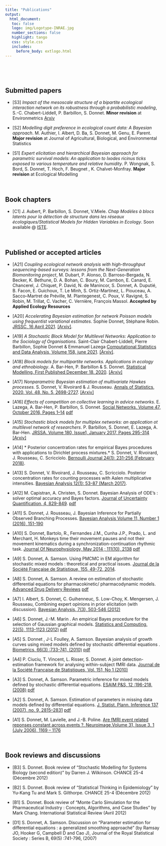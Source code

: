 ```yaml
---
title: "Publications"
output: 
  html_document:
   toc: false
   logo: img/Logotype-INRAE.jpg
   number_sections: false
   highlight: tango
   css: style.css
   includes:
     before_body: extlogo.html
---
```



<br> 

<br> 

## Submitted papers

  - [S3]  *Impact of the mesoscale structure of a bipartite ecological interaction network on its robustness through a probabilistic modeling*, S.-C. Chabert-Liddell, P. Barbillon, S. Donnet. **Minor revision** at Environmetrics [Arxiv](https://arxiv.org/abs/2106.06348)

 -  [S2] *Modelling digit preference in ecological count data: A Bayesian approach*.   M. Authier, I. Albert, D. Ba, S. Donnet, M. Genu,  E. Parent. **Major revision** at Journal of Agricultural, Biological, and Environmental Statistics

 - [S1] *Expert elicitation and hierarchical Bayesian approach for parametric
survival models: An application to Ixodes ricinus ticks exposed to
various temperature and relative humidity*.  P. Wongnak, S. Bord, S.  Donnet, T. Hoch, F. Beugnet , K. Chalvet-Monfray. 
**Major revision** at Ecological Modelling


<br> 

## Book chapters 


 - [C1]  J. Aubert, P. Barbillon, S. Donnet, V.Miele. *Chap Modèles à blocs latents pour la détection de structure
dans les réseaux écologiques/Statistical Models for Hidden Variables in Ecology*. Soon available @   [ISTE](www.iste.co.uk/peyrard/ecology.zip).


<br> 


##  Published or accepted articles

  - [A21]  *Coupling ecological network analysis with high-throughput sequencing-based
surveys: lessons from the Next-Generation Biomonitoring project*, M. Dubart, P. Alonso, D. Barroso-Bergada, N. Becker, K. Bethune, D. A. Bohan, C. Boury, M. Cambon, E. Canard, E. Chancerel, J. Chiquet, P. David, N. de Manincor, S. Donnet, A. Duputié, B. Facon, E. Guichoux, T. Le Minh, S. Ortiz-Martínez, L. Piouceau, A. Sacco--Martret de Préville, M. Plantegenest, C. Poux, V. Ravigné,  S. Robin, M. Trillat, C. Vacher, C. Vernière, François Massol.  **Accepted by  Applied Ecology Resources**

  - [A20]  *Accelerating Bayesian estimation for network Poisson models using frequentist variational estimates*. Sophie Donnet, Stéphane Robin.  [JRSSC, 16 April 2021](https://rss.onlinelibrary.wiley.com/doi/10.1111/rssc.12489).   [[Arxiv]](https://arxiv.org/abs/1907.09771).
  
 - [A19]  *A Stochastic Block Model for Multilevel Networks: Application to the Sociology of Organisations*. Saint-Clair Chabert-Liddell, Pierre Barbillon, Sophie Donnet & Emmanuel Lazega  [Computational Statistics and Data Analysis, Volume 158, june 2021](https://www.sciencedirect.com/science/article/pii/S016794732100013X?via%3Dihub).  [[Arxiv]](https://arxiv.org/abs/1910.10512).
 
 -  [A18] *Block models for multipartite networks. Applications in ecology and  ethnobiology*. A. Bar-Hen, P. Barbillon & S. Donnet.  [Statistical Modelling, First Published December 18, 2020](https://journals.sagepub.com/doi/abs/10.1177/1471082X20963254).   [[Arxiv]](https://arxiv.org/abs/1807.10138) 

  -  [A17] *Nonparametric Bayesian estimation of multivariate Hawkes processes.* S. Donnet, V. Rivoirard & J. Rousseau.   [Annals of Statistics, 2020, Vol. 48, No. 5, 2698-2727](https://projecteuclid.org/download/pdfview_1/euclid.aos/1600480929). [[Arxiv]](https://arxiv.org/abs/1802.05975)
 
 -  [A16] *Effects of competition on collective learning in advice networks*. E. Lazega, A. Bar-Hen, P. Barbillon, S. Donnet.  [Social Networks, Volume 47, October 2016, Pages 1–14](https://www.sciencedirect.com/science/article/pii/S0378873316301216) [<i class="fas fa-file-download"></i> pdf](publi/A16_social_networks2016.pdf)

- [A15]  *Stochastic block models for multiplex networks: an application ot multilevel network of researchers*. P. Barbillon, S. Donnet, E. Lazega, A. Bar-Hen. [JRSSA. Volume 180, Issue1, January 2017, Pages 295-314](https://rss.onlinelibrary.wiley.com/doi/full/10.1111/rssa.12193) [[Arxiv]](https://arxiv.org/abs/1501.06444)

- [A14] * Posterior concentration rates for empirical Bayes procedures with applications to Dirichlet process mixtures.*  S. Donnet, V. Rivoirard, J. Rousseau, C. Scricciolo.  [Bernoulli Journal 24(1): 231-256 (February 2018)](https://projecteuclid.org/journals/bernoulli/volume-24/issue-1/Posterior-concentration-rates-for-empirical-Bayes-procedures-with-applications-to/10.3150/16-BEJ872.full). 

- [A13] S. Donnet, V. Rivoirard, J. Rousseau, C. Scricciolo. Posterior concentration rates for counting processes with Aalen multiplicative intensities. [Bayesian Analysis 12(1): 53-87 (March 2017)](https://projecteuclid.org/journals/bayesian-analysis/volume-12/issue-1/Posterior-Concentration-Rates-for-Counting-Processes-with-Aalen-Multiplicative-Intensities/10.1214/15-BA986.full). 

- [A12] M. Capistran, A. Christen, S. Donnet. Bayesian Analysis of ODE’s : solver optimal accuracy and Bayes factors. [Journal of Uncertainty Quantification, 4, 829-849](https://epubs.siam.org/doi/pdf/10.1137/140976777). [<i class="fas fa-file-download"></i> pdf](publi/A12_SIAM_2016.pdf)

-  [A11] S. Donnet, J. Rousseau, J. Bayesian Inference for Partially Observed Branching Processes. [Bayesian Analysis Volume 11, Number 1 (2016), 151-190](https://projecteuclid.org/journals/bayesian-analysis/volume-11/issue-1/Bayesian-Inference-for-Partially-Observed-Multiplicative-Intensity-Processes/10.1214/15-BA940.full)

-  [A10] S. Donnet, Bartolo, R., Fernandes J.M., Cunha J.P., Prado, L. and Merchant, H. Monkeys time their movement pauses and not their movement kinematics during a synchronization-continuation rhythmic task. [Journal Of Neurophysiology, May 2014 ; 111(10), 2138](https://journals.physiology.org/doi/full/10.1152/jn.00802.2013)  [<i class="fas fa-file-download"></i> pdf](publi/A10_Journ_Neurophysio_14.pdf)

-  [A9] S. Donnet, A. Samson. Using PMCMC in EM algorithm for stochastic mixed models : theoretical and practical issues. [Journal de la Société Française de Statistique, 155, 49-72, 2014](http://journal-sfds.fr/article/view/269).

- [A8] S. Donnet, A. Samson. A review on estimation of stochastic differential equations for pharmacokinetic/ pharmacodynamic models. [Advanced Drug Delivery Reviews](https://www.sciencedirect.com/science/article/abs/pii/S0169409X13000501) [<i class="fas fa-file-download"></i> pdf](publi/A08_AdvancesDrugs13.pdf)

- [A7] I. Albert, S. Donnet, C. Guihenneuc, S. Low-Choy, K. Mengersen, J. Rousseau, Combining expert opinions in prior elicitation (with discussion). [Bayesian Analysis, 7(3), 503-546 (2012)](https://projecteuclid.org/journals/bayesian-analysis/volume-7/issue-3/Combining-Expert-Opinions-in-Prior-Elicitation/10.1214/12-BA717.full)

- [A6] S. Donnet, J.-M. Marin . An empirical Bayes procedure for the selection of Gaussian graphical models. [Statistics and Computing, 22(5), 1113-1123 (2012)](https://link.springer.com/article/10.1007/s11222-011-9285-5)  [<i class="fas fa-file-download"></i> pdf](publi/A06_StatsComp_12.pdf)

-  [A5] S. Donnet , J-L Foulley, A. Samson. Bayesian analysis of growth curves using mixed models defined by stochastic differential equations . [Biometrics, 66(3) :733-741, (2010)](https://pubmed.ncbi.nlm.nih.gov/19912169/)  [<i class="fas fa-file-download"></i> pdf](publi/A05_Biometrics10.pdf)

- [A4] P. Ciuciu, T. Vincent, L. Risser, S. Donnet. A joint detection-estimation framework for analysing within-subject fMRI data. [Journal de la Société Française de Statistiques, Vol. 151, No 1 (2010)](http://journal-sfds.fr/article/view/46)

- [A3] S. Donnet, A. Samson. Parametric inference for mixed models defined by stochastic differential equations. [ESAIM P&S, 12 :196-218, (2008)](https://www.esaim-ps.org/articles/ps/abs/2008/01/ps0650/ps0650.html)  [<i class="fas fa-file-download"></i> pdf](publi/A03_esaim2008.pdf)

- [A2] S. Donnet, A. Samson. Estimation of parameters in missing data models defined by differential equations. [J. Statist. Plann. Inference 137 (2007), no. 9, 2815–2831](https://www.sciencedirect.com/science/article/abs/pii/S0378375807000353)  [<i class="fas fa-file-download"></i> pdf](publi/A02_JSPI.pdf)

- [A1] S. Donnet, M. Lavielle, and J.-B. Poline. [Are fMRI event related reponses constant across events ?. Neuroimage,Volume 31, Issue 3, 1 (July 2006), 1169 – 1176](https://www.sciencedirect.com/science/article/abs/pii/S1053811905006555)

<br> 


## Book reviews and discussions

-  [B3] S. Donnet. Book review of “Stochastic Modelling for Systems Biology (second edition)” by Darren J. Wilkinson. CHANCE 25-4 (Décembre 2012)

- [B2] S. Donnet. Book review of “Statistical Thinking in Epidemiology” by Yu-Kang Tu and Mark S. Gilthorpe. CHANCE 25-4 (Décembre 2012)

- [B1] S. Donnet. Book review of “Monte Carlo Simulation for the Pharmaceutical Industry : Concepts, Algorithms, and Case Studies” by Mark Chang. International Statistical Review (Avril 2012)

- [D1] S. Donnet, A. Samson. Discussion on “Parameter estimation for differential equations : a generalized smoothing approaché” (by Ramsay JO, Hooker G, Campbell D and Cao J), Journal of the Royal Statistical Society : Series B, 69(5) :741-796, (2007)